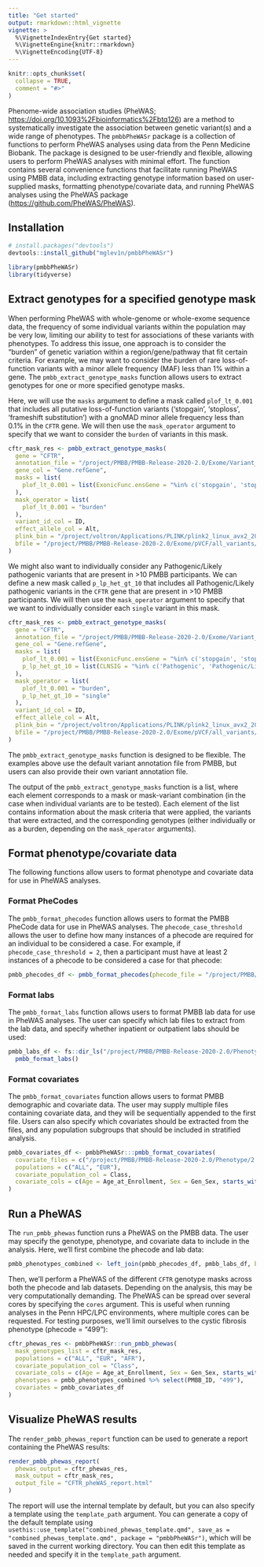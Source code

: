```yaml
---
title: "Get started"
output: rmarkdown::html_vignette
vignette: >
  %\VignetteIndexEntry{Get started}
  %\VignetteEngine{knitr::rmarkdown}
  %\VignetteEncoding{UTF-8}
---
```


```r
knitr::opts_chunk$set(
  collapse = TRUE,
  comment = "#>"
)
```

Phenome-wide association studies (PheWAS; [https://doi.org/10.1093%2Fbioinformatics%2Fbtq126](https://doi.org/10.1093%2Fbioinformatics%2Fbtq126)) are a method to systematically investigate the association between genetic variant(s) and a wide range of phenotypes. The `pmbbPheWASr` package is a collection of functions to perform PheWAS analyses using data from the Penn Medicine Biobank. The package is designed to be user-friendly and flexible, allowing users to perform PheWAS analyses with minimal effort. The function contains several convenience functions that facilitate running PheWAS using PMBB data, including extracting genotype information based on user-supplied masks, formatting phenotype/covariate data, and running PheWAS analyses using the PheWAS package ([https://github.com/PheWAS/PheWAS](https://github.com/PheWAS/PheWAS)). 

## Installation

```r
# install.packages("devtools")
devtools::install_github("mglev1n/pmbbPheWASr")
```

```r
library(pmbbPheWASr)
library(tidyverse)
```

## Extract genotypes for a specified genotype mask

When performing PheWAS with whole-genome or whole-exome sequence data, the frequency of some individual variants within the population may be very low, limiting our ability to test for associations of these variants with phenotypes. To address this issue, one approach is to consider the "burden" of genetic variation within a region/gene/pathway that fit certain criteria. For example, we may want to consider the burden of rare loss-of-function variants with a minor allele frequency (MAF) less than 1% within a gene. The `pmbb_extract_genotype_masks` function allows users to extract genotypes for one or more specified genotype masks.

Here, we will use the `masks` argument to define a mask called `plof_lt_0.001` that includes all putative loss-of-function variants ('stopgain', 'stoploss', 'frameshift substitution') with a gnoMAD minor allele frequency less than 0.1% in the `CFTR` gene. We will then use the `mask_operator` argument to specify that we want to consider the `burden` of variants in this mask.

```r
cftr_mask_res <- pmbb_extract_genotype_masks(
  gene = "CFTR",
  annotation_file = "/project/PMBB/PMBB-Release-2020-2.0/Exome/Variant_annotations/PMBB-Release-2020-2.0_genetic_exome_variant-annotation-counts.txt",
  gene_col = "Gene.refGene",
  masks = list(
    plof_lt_0.001 = list(ExonicFunc.ensGene = "%in% c('stopgain', 'stoploss', 'frameshift substitution')", gnomAD_exome_ALL = "< 0.001")
  ),
  mask_operator = list(
    plof_lt_0.001 = "burden"
  ),
  variant_id_col = ID,
  effect_allele_col = Alt,
  plink_bin = "/project/voltron/Applications/PLINK/plink2_linux_avx2_20230607/plink2",
  bfile = "/project/PMBB/PMBB-Release-2020-2.0/Exome/pVCF/all_variants/PMBB-Release-2020-2.0_genetic_exome_GL"
)
```

We might also want to individually consider any Pathogenic/Likely pathogenic variants that are present in >10 PMBB participants. We can define a new mask called `p_lp_het_gt_10` that includes all Pathogenic/Likely pathogenic variants in the `CFTR` gene that are present in >10 PMBB participants. We will then use the `mask_operator` argument to specify that we want to individually consider each `single` variant in this mask.

```r
cftr_mask_res <- pmbb_extract_genotype_masks(
  gene = "CFTR",
  annotation_file = "/project/PMBB/PMBB-Release-2020-2.0/Exome/Variant_annotations/PMBB-Release-2020-2.0_genetic_exome_variant-annotation-counts.txt",
  gene_col = "Gene.refGene",
  masks = list(
    plof_lt_0.001 = list(ExonicFunc.ensGene = "%in% c('stopgain', 'stoploss', 'frameshift substitution')", gnomAD_exome_ALL = "< 0.001"),
    p_lp_het_gt_10 = list(CLNSIG = "%in% c('Pathogenic', 'Pathogenic/Likely_pathogenic')", HET_REF_ALT_CTS = "> 10")
  ),
  mask_operator = list(
    plof_lt_0.001 = "burden",
    p_lp_het_gt_10 = "single"
  ),
  variant_id_col = ID,
  effect_allele_col = Alt,
  plink_bin = "/project/voltron/Applications/PLINK/plink2_linux_avx2_20230607/plink2",
  bfile = "/project/PMBB/PMBB-Release-2020-2.0/Exome/pVCF/all_variants/PMBB-Release-2020-2.0_genetic_exome_GL"
)
```
The `pmbb_extract_genotype_masks` function is designed to be flexible. The examples above use the default variant annotation file from PMBB, but users can also provide their own variant annotation file.

The output of the `pmbb_extract_genotype_masks` function is a list, where each element corresponds to a mask or mask-variant combination (in the case when individual variants are to be tested). Each element of the list contains information about the mask criteria that were applied, the variants that were extracted, and the corresponding genotypes (either individually or as a burden, depending on the `mask_operator` arguments).

## Format phenotype/covariate data

The following functions allow users to format phenotype and covariate data for use in PheWAS analyses.

### Format PheCodes

The `pmbb_format_phecodes` function allows users to format the PMBB PheCode data for use in PheWAS analyses. The `phecode_case_threshold` allows the user to define how many instances of a phecode are required for an individual to be considered a case. For example, if `phecode_case_threshold = 2`, then a participant must have at least 2 instances of a phecode to be considered a case for that phecode:

```r
pmbb_phecodes_df <- pmbb_format_phecodes(phecode_file = "/project/PMBB/PMBB-Release-2020-2.0/Phenotype/2.3/PMBB-Release-2020-2.3_phenotype_PheCode-matrix.txt", phecode_case_threshold = 2)
```

### Format labs

The `pmbb_format_labs` function allows users to format PMBB lab data for use in PheWAS analyses. The user can specify which lab files to extract from the lab data, and specify whether inpatient or outpatient labs should be used:

```r
pmbb_labs_df <- fs::dir_ls("/project/PMBB/PMBB-Release-2020-2.0/Phenotype/2.3/", glob = "*labs*", recurse = TRUE) %>%
  pmbb_format_labs()
```

### Format covariates

The `pmbb_format_covariates` function allows users to format PMBB demographic and covariate data. The user may supply multiple files containing covariate data, and they will be sequentially appended to the first file. Users can also specify which covariates should be extracted from the files, and any population subgroups that should be included in stratified analysis.

```r
pmbb_covariates_df <- pmbbPheWASr:::pmbb_format_covariates(
  covariate_files = c("/project/PMBB/PMBB-Release-2020-2.0/Phenotype/2.3/PMBB-Release-2020-2.3_covariates.txt", "/project/PMBB/PMBB-Release-2020-2.0/Phenotype/2.1/PMBB-Release-2020-2.1_phenotype_covariates.txt"),
  populations = c("ALL", "EUR"),
  covariate_population_col = Class,
  covariate_cols = c(Age = Age_at_Enrollment, Sex = Gen_Sex, starts_with("Genotype_PC"))
)
```

## Run a PheWAS

The `run_pmbb_phewas` function runs a PheWAS on the PMBB data. The user may specify the genotype, phenotype, and covariate data to include in the analysis. Here, we'll first combine the phecode and lab data: 

```r
pmbb_phenotypes_combined <- left_join(pmbb_phecodes_df, pmbb_labs_df, by = "PMBB_ID")
```

Then, we'll perform a PheWAS of the different `CFTR` genotype masks across both the phecode and lab datasets. Depending on the analysis, this may be very computationally demanding. The PheWAS can be spread over several cores by specifying the `cores` argument. This is useful when running analyses in the Penn HPC/LPC environments, where multiple cores can be requested. For testing purposes, we'll limit ourselves to the cystic fibrosis phenotype (phecode = "499"):

```r
cftr_phewas_res <- pmbbPheWASr::run_pmbb_phewas(
  mask_genotypes_list = cftr_mask_res,
  populations = c("ALL", "EUR", "AFR"),
  covariate_population_col = "Class",
  covariate_cols = c(Age = Age_at_Enrollment, Sex = Gen_Sex, starts_with("Genotype_PC")),
  phenotypes = pmbb_phenotypes_combined %>% select(PMBB_ID, "499"),
  covariates = pmbb_covariates_df
)
```

## Visualize PheWAS results

The `render_pmbb_phewas_report` function can be used to generate a report containing the PheWAS results:

```r
render_pmbb_phewas_report(
  phewas_output = cftr_phewas_res,
  mask_output = cftr_mask_res,
  output_file = "CFTR_pheWAS_report.html"
)
```

The report will use the internal template by default, but you can also specify a template using the `template_path` argument. You can generate a copy of the default template using `usethis::use_template("combined_phewas_template.qmd", save_as = "combined_phewas_template.qmd", package = "pmbbPheWASr")`, which will be saved in the current working directory. You can then edit this template as needed and specify it in the `template_path` argument.
